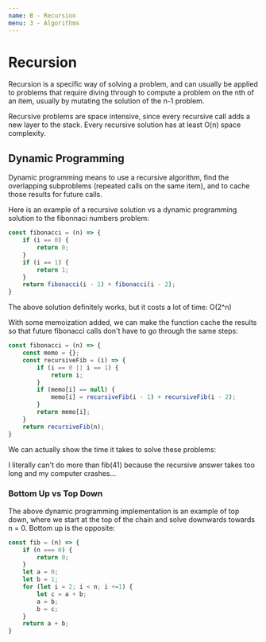 ```yaml
---
name: B - Recursion
menu: 3 - Algorithms
---
```


# Recursion

Recursion is a specific way of solving a problem, and can usually be applied to problems that require diving
through to compute a problem on the nth of an item, usually by mutating the solution of the n-1 problem.

Recursive problems are space intensive, since every recursive call adds a new layer to the stack. Every recursive
solution has at least O(n) space complexity.

## Dynamic Programming
Dynamic programming means to use a recursive algorithm, find the overlapping subproblems (repeated calls on the same item),
and to cache those results for future calls.

Here is an example of a recursive solution vs a dynamic programming solution to the fibonnaci numbers problem:

```javascript
const fibonacci = (n) => {
    if (i == 0) {
        return 0;
    }
    if (i == 1) {
        return 1;
    }
    return fibonacci(i - 1) + fibonacci(i - 2);
}
```
The above solution definitely works, but it costs a lot of time: O(2^n)

With some memoization added, we can make the function cache the results so that future fibonacci calls
don't have to go through the same steps:

```javascript
const fibonacci = (n) => {
    const memo = {};
    const recursiveFib = (i) => {
        if (i == 0 || i == 1) {
            return i;
        }
        if (memo[i] == null) {
            memo[i] = recursiveFib(i - 1) + recursiveFib(i - 2);
        }
        return memo[i];
    }
    return recursiveFib(n);
}
```

We can actually show the time it takes to solve these problems:
<Fibonacci/>

I literally can't do more than fib(41) because the recursive answer takes too long and my computer crashes...

### Bottom Up vs Top Down
The above dynamic programming implementation is an example of top down, where we start at the top of the chain and
solve downwards towards n = 0. Bottom up is the opposite:

```javascript
const fib = (n) => {
    if (n === 0) {
        return 0;
    }
    let a = 0;
    let b = 1;
    for (let i = 2; i < n; i +=1) {
        let c = a + b;
        a = b;
        b = c;
    }
    return a + b;
}
```